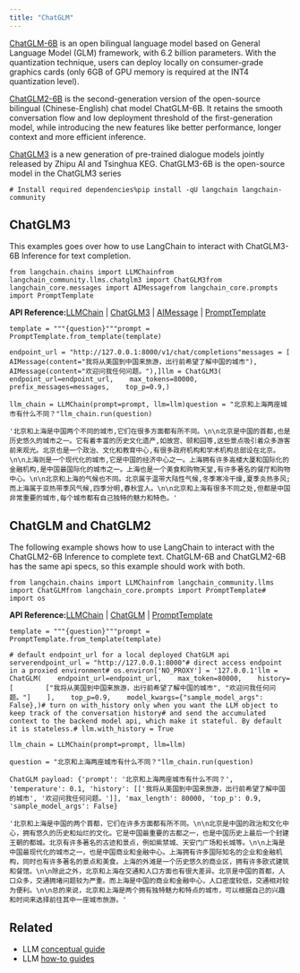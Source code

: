 ```yaml
---
title: "ChatGLM"
---
```


[ChatGLM-6B](https://github.com/THUDM/ChatGLM-6B) is an open bilingual language model based on General Language Model (GLM) framework, with 6.2 billion parameters. With the quantization technique, users can deploy locally on consumer-grade graphics cards (only 6GB of GPU memory is required at the INT4 quantization level).

[ChatGLM2-6B](https://github.com/THUDM/ChatGLM2-6B) is the second-generation version of the open-source bilingual (Chinese-English) chat model ChatGLM-6B. It retains the smooth conversation flow and low deployment threshold of the first-generation model, while introducing the new features like better performance, longer context and more efficient inference.

[ChatGLM3](https://github.com/THUDM/ChatGLM3) is a new generation of pre-trained dialogue models jointly released by Zhipu AI and Tsinghua KEG. ChatGLM3-6B is the open-source model in the ChatGLM3 series

```
# Install required dependencies%pip install -qU langchain langchain-community
```

## ChatGLM3

This examples goes over how to use LangChain to interact with ChatGLM3-6B Inference for text completion.

```
from langchain.chains import LLMChainfrom langchain_community.llms.chatglm3 import ChatGLM3from langchain_core.messages import AIMessagefrom langchain_core.prompts import PromptTemplate
```

**API Reference:**[LLMChain](https://python.langchain.com/api_reference/langchain/chains/langchain.chains.llm.LLMChain.html) | [ChatGLM3](https://python.langchain.com/api_reference/community/llms/langchain_community.llms.chatglm3.ChatGLM3.html) | [AIMessage](https://python.langchain.com/api_reference/core/messages/langchain_core.messages.ai.AIMessage.html) | [PromptTemplate](https://python.langchain.com/api_reference/core/prompts/langchain_core.prompts.prompt.PromptTemplate.html)

```
template = """{question}"""prompt = PromptTemplate.from_template(template)
```

```
endpoint_url = "http://127.0.0.1:8000/v1/chat/completions"messages = [    AIMessage(content="我将从美国到中国来旅游，出行前希望了解中国的城市"),    AIMessage(content="欢迎问我任何问题。"),]llm = ChatGLM3(    endpoint_url=endpoint_url,    max_tokens=80000,    prefix_messages=messages,    top_p=0.9,)
```

```
llm_chain = LLMChain(prompt=prompt, llm=llm)question = "北京和上海两座城市有什么不同？"llm_chain.run(question)
```

```
'北京和上海是中国两个不同的城市,它们在很多方面都有所不同。\n\n北京是中国的首都,也是历史悠久的城市之一。它有着丰富的历史文化遗产,如故宫、颐和园等,这些景点吸引着众多游客前来观光。北京也是一个政治、文化和教育中心,有很多政府机构和学术机构总部设在北京。\n\n上海则是一个现代化的城市,它是中国的经济中心之一。上海拥有许多高楼大厦和国际化的金融机构,是中国最国际化的城市之一。上海也是一个美食和购物天堂,有许多著名的餐厅和购物中心。\n\n北京和上海的气候也不同。北京属于温带大陆性气候,冬季寒冷干燥,夏季炎热多风;而上海属于亚热带季风气候,四季分明,春秋宜人。\n\n北京和上海有很多不同之处,但都是中国非常重要的城市,每个城市都有自己独特的魅力和特色。'
```

## ChatGLM and ChatGLM2

The following example shows how to use LangChain to interact with the ChatGLM2-6B Inference to complete text. ChatGLM-6B and ChatGLM2-6B has the same api specs, so this example should work with both.

```
from langchain.chains import LLMChainfrom langchain_community.llms import ChatGLMfrom langchain_core.prompts import PromptTemplate# import os
```

**API Reference:**[LLMChain](https://python.langchain.com/api_reference/langchain/chains/langchain.chains.llm.LLMChain.html) | [ChatGLM](https://python.langchain.com/api_reference/community/llms/langchain_community.llms.chatglm.ChatGLM.html) | [PromptTemplate](https://python.langchain.com/api_reference/core/prompts/langchain_core.prompts.prompt.PromptTemplate.html)

```
template = """{question}"""prompt = PromptTemplate.from_template(template)
```

```
# default endpoint_url for a local deployed ChatGLM api serverendpoint_url = "http://127.0.0.1:8000"# direct access endpoint in a proxied environment# os.environ['NO_PROXY'] = '127.0.0.1'llm = ChatGLM(    endpoint_url=endpoint_url,    max_token=80000,    history=[        ["我将从美国到中国来旅游，出行前希望了解中国的城市", "欢迎问我任何问题。"]    ],    top_p=0.9,    model_kwargs={"sample_model_args": False},)# turn on with_history only when you want the LLM object to keep track of the conversation history# and send the accumulated context to the backend model api, which make it stateful. By default it is stateless.# llm.with_history = True
```

```
llm_chain = LLMChain(prompt=prompt, llm=llm)
```

```
question = "北京和上海两座城市有什么不同？"llm_chain.run(question)
```

```
ChatGLM payload: {'prompt': '北京和上海两座城市有什么不同？', 'temperature': 0.1, 'history': [['我将从美国到中国来旅游，出行前希望了解中国的城市', '欢迎问我任何问题。']], 'max_length': 80000, 'top_p': 0.9, 'sample_model_args': False}
```

```
'北京和上海是中国的两个首都，它们在许多方面都有所不同。\n\n北京是中国的政治和文化中心，拥有悠久的历史和灿烂的文化。它是中国最重要的古都之一，也是中国历史上最后一个封建王朝的都城。北京有许多著名的古迹和景点，例如紫禁城、天安门广场和长城等。\n\n上海是中国最现代化的城市之一，也是中国商业和金融中心。上海拥有许多国际知名的企业和金融机构，同时也有许多著名的景点和美食。上海的外滩是一个历史悠久的商业区，拥有许多欧式建筑和餐馆。\n\n除此之外，北京和上海在交通和人口方面也有很大差异。北京是中国的首都，人口众多，交通拥堵问题较为严重。而上海是中国的商业和金融中心，人口密度较低，交通相对较为便利。\n\n总的来说，北京和上海是两个拥有独特魅力和特点的城市，可以根据自己的兴趣和时间来选择前往其中一座城市旅游。'
```

## Related

* LLM [conceptual guide](/src/oss/concepts/text_llms)
* LLM [how-to guides](/src/oss/how_to/#llms)
